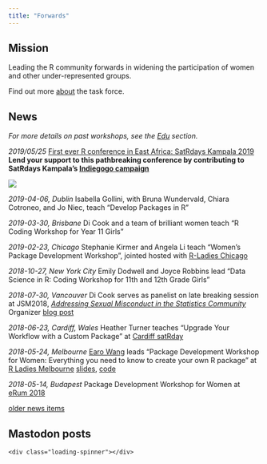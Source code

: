 ```yaml
---
title: "Forwards"
---
```



## Mission

Leading the R community forwards in widening the participation of women and other under-represented groups.

Find out more [about]() the task force.

<!-- responsive two column layout - likely to be one column in RStudio viewer! -->

:::: {.grid}

::: {.g-col-12 .g-col-lg-6}

## News

*For more details on past workshops, see the [Edu](edu) section.*

*2019/05/25* [First ever R conference in East Africa: SatRdays Kampala 2019](https://kampala2019.satrdays.org/) **Lend your support to this pathbreaking conference by contributing to SatRdays Kampala's [Indiegogo campaign](https://www.indiegogo.com/projects/satrdays-kampala-2019-fundraiser#/)**

![](images/AfricaR.png){fig-alt="AfricaR logo"}

*2019-04-06, Dublin* Isabella Gollini, with Bruna Wundervald, Chiara Cotroneo, and Jo Niec, teach "Develop Packages in R"

*2019-03-30, Brisbane* Di Cook and a team of brilliant women teach "R Coding Workshop for Year 11 Girls"
 
*2019-02-23, Chicago* Stephanie Kirmer and Angela Li teach "Women's Package Development Workshop", jointed hosted with [R-Ladies Chicago](https://rladieschicago.org)

*2018-10-27, New York City* Emily Dodwell and Joyce Robbins lead "Data Science in R: Coding Workshop for 11th and 12th Grade Girls"

*2018-07-30, Vancouver* Di Cook serves as panelist on late breaking session at JSM2018, [*Addressing Sexual Misconduct in the Statistics Community*](http://ww2.amstat.org/meetings/jsm/2018/onlineprogram/AbstractDetails.cfm?abstractid=329833) Organizer [blog post](http://statisticalrecipes.blogspot.com/2018/06/addressing-sexual-misconduct-in.html) 

*2018-06-23, Cardiff, Wales* Heather Turner teaches "Upgrade Your Workflow with a Custom Package" at [Cardiff satRday](https://cardiff2018.satrdays.org/)

*2018-05-24, Melbourne* [Earo Wang](https://earo.me) leads "Package Development Workshop for Women: Everything you need to know to create your own R package" at [R Ladies Melbourne](https://www.meetup.com/en-AU/R-Ladies-Melbourne/events/250196006/) [slides]( http://slides.earo.me/rladies-pkg/#1), [code](https://github.com/earowang/rladies-pkg)

*2018-05-14, Budapest* Package Development Workshop for Women at [eRum 2018](https://2018.erum.io/#talk-2-307)


[older news items](oldnews)

:::

::: {.g-col-12 .g-col-lg-6}

## Mastodon posts

<link rel="stylesheet" href="mastodon-timeline.css" />
<script src="mastodon-timeline.js"></script>

<div class="mt-container">
  <div id="mt-body" class="mt-body" role="feed">
    <div class="loading-spinner"></div>
  </div>
</div>

:::

:::

<!-- add break to ensure maston widget doesn't overlap footer -->
<br>